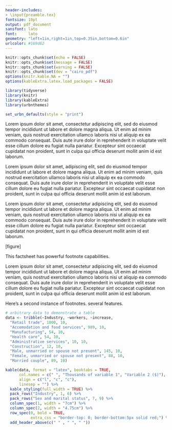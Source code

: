 ```yaml
---
header-includes:
- \input{preamble.tex}
fontsize: 10pt
output: pdf_document
sansfont: lato
font:     lato
geometry: "left=1in,right=1in,top=0.35in,bottom=0.6in"
urlcolor: #169d62
---
```


\raggedright

```r
knitr::opts_chunk$set(echo = FALSE)
knitr::opts_chunk$set(message = FALSE)
knitr::opts_chunk$set(warning = FALSE)
knitr::opts_chunk$set(dev = "cairo_pdf")
options(knitr.kable.NA = "")
options(kableExtra.latex.load_packages = FALSE)

library(tidyverse)
library(knitr)
library(kableExtra)
library(urbnthemes)

set_urbn_defaults(style = "print")
```

\ojologo{}

\urbntitle{Title of a Simple Factsheet Template}
\urbnsubtitle{Subtitle of a Simple Factsheet Template}
\ojoauthors{Ryan Gentzler}

Lorem ipsum dolor sit amet, consectetur adipiscing elit, sed do eiusmod tempor incididunt ut labore et dolore magna aliqua. Ut enim ad minim veniam, quis nostrud exercitation ullamco laboris nisi ut aliquip ex ea commodo consequat. Duis aute irure dolor in reprehenderit in voluptate velit esse cillum dolore eu fugiat nulla pariatur. Excepteur sint occaecat cupidatat non proident, sunt in culpa qui officia deserunt mollit anim id est laborum.

\urbnheadingone{Heading 1}

\urbnheadingtwo{Heading 2}

Lorem ipsum dolor sit amet, adipiscing elit, sed do eiusmod tempor incididunt ut labore et dolore magna aliqua. Ut enim ad minim veniam, quis nostrud exercitation ullamco laboris nisi ut aliquip ex ea commodo consequat. Duis aute irure dolor in reprehenderit in voluptate velit esse cillum dolore eu fugiat nulla pariatur. Excepteur sint occaecat cupidatat non proident, sunt in culpa qui officia deserunt mollit anim id est laborum.

Lorem ipsum dolor sit amet, consectetur adipiscing elit, sed do eiusmod tempor incididunt ut labore et dolore magna aliqua. Ut enim ad minim veniam, quis nostrud exercitation ullamco laboris nisi ut aliquip ex ea commodo consequat. Duis aute irure dolor in reprehenderit in voluptate velit esse cillum dolore eu fugiat nulla pariatur. Excepteur sint occaecat cupidatat non proident, sunt in qui officia deserunt mollit anim id est laborum.

\urbnfigurenumber{1}
\urbnfiguretitle{Figure Title}

[figure]

\urbnsource{This is text for a source}
\urbnsource{This is text for a note}

This factsheet has powerful footnote\footnote{Don't worry about numbering!} capabilities. 

\begin{urbnbullets}
  \item Bulleted list
  \item Bulleted list
  \item Bulleted list
\end{urbnbullets}

\begin{urbnenumerate}
  \item Numbered list
  \item Numbered list
  \item Numbered list
\end{urbnenumerate}

\contactinfo{}

\newpage{}
\newgeometry{left=1in,right=1in,top=1in,bottom=1.5in}

Lorem ipsum dolor sit amet, consectetur adipiscing elit, sed do eiusmod tempor incididunt ut labore et dolore magna aliqua. Ut enim ad minim veniam, quis nostrud exercitation ullamco laboris nisi ut aliquip ea commodo consequat. Duis aute irure dolor in reprehenderit in voluptate velit esse cillum dolore eu fugiat nulla pariatur. Excepteur sint occaecat cupidatat non proident, sunt in culpa qui officia deserunt mollit anim id est laborum.

Here's a second instance\footnote{Footnotes on the second page appear below the funder statement} of footnotes.
several features.

\vspace{5mm}
\urbntablenumber{1}
\urbntabletitle{An Informative Table Title in Title Case}
\urbntablesubtitle{An informative table subtitle in sentence case}

```r
# arbitrary data to demonstrate a table
data <- tribble(~Industry, ~workers, ~increase,
  "Retail trade", 1000, 10,
  "Accomodation and food services", 989, 10,
  "Manufacturing", 54, 10,
  "Health care", 54, 10,
  "Administrative services", 10, 10,
  "Construction", 12, 10,
  "Male, unmarried or spouse not present", 145, 10,
  "Female, unmarried or spouse not present", 88, 10,
  "Married couple", 89, 10)

kable(data, format = "latex", booktabs = TRUE,
      col.names = c(" ", "Thousands of variable 1", "Variable 2 ($)"),
      align = c("l", "c", "c"),
      linesep = "") %>%
  kable_styling(full_width = TRUE) %>%
  pack_rows("Industry", 1, 6) %>%
  pack_rows("Sex and marital status", 7, 9) %>%
  column_spec(1, width = "7cm") %>%
  column_spec(2, width = "4.75cm") %>%
  row_spec(0, bold = TRUE,
           extra_css = "border-top: 0; border-bottom:5px solid red;") %>%
  add_header_above(c(" " , " ", " "))
```

\urbnsource{\textbf{Source:} Urban Institute Analysis of invented data.}

\urbnboilerplate{The Urban Institute R Users Group}{April}{2018}

